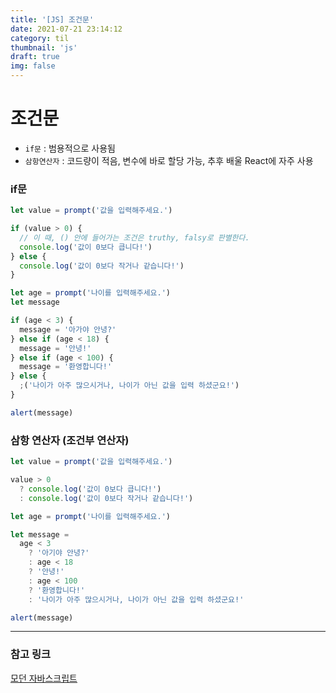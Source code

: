```yaml
---
title: '[JS] 조건문'
date: 2021-07-21 23:14:12
category: til
thumbnail: 'js'
draft: true
img: false
---
```



# 조건문

- `if문` : 범용적으로 사용됨
- `삼항연산자` : 코드량이 적음, 변수에 바로 할당 가능, 추후 배울 React에 자주 사용

### if문

```js
let value = prompt('값을 입력해주세요.')

if (value > 0) {
  // 이 때, () 안에 들어가는 조건은 truthy, falsy로 판별한다.
  console.log('값이 0보다 큽니다!')
} else {
  console.log('값이 0보다 작거나 같습니다!')
}
```

```js
let age = prompt('나이를 입력해주세요.')
let message

if (age < 3) {
  message = '아가야 안녕?'
} else if (age < 18) {
  message = '안녕!'
} else if (age < 100) {
  message = '환영합니다!'
} else {
  ;('나이가 아주 많으시거나, 나이가 아닌 값을 입력 하셨군요!')
}

alert(message)
```

### 삼항 연산자 (조건부 연산자)

```js
let value = prompt('값을 입력해주세요.')

value > 0
  ? console.log('값이 0보다 큽니다!')
  : console.log('값이 0보다 작거나 같습니다!')
```

```js
let age = prompt('나이를 입력해주세요.')

let message =
  age < 3
    ? '아기야 안녕?'
    : age < 18
    ? '안녕!'
    : age < 100
    ? '환영합니다!'
    : '나이가 아주 많으시거나, 나이가 아닌 값을 입력 하셨군요!'

alert(message)
```

---

### 참고 링크

[모던 자바스크립트](https://ko.javascript.info/ifelse)
